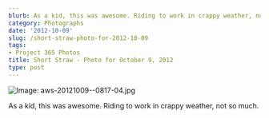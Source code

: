 ```yaml
---
blurb: As a kid, this was awesome. Riding to work in crappy weather, not so much.
category: Photographs
date: '2012-10-09'
slug: /short-straw-photo-for-2012-10-09
tags:
- Project 365 Photos
title: Short Straw - Photo for October 9, 2012
type: post
---
```



![Image: aws-20121009--0817-04.jpg](/aws-20121009--0817-04.jpg)

As a kid, this was awesome. Riding to work in crappy weather, not so much.